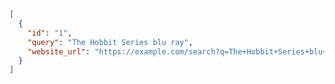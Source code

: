 ```json
[
  {
    "id": "1",
    "query": "The Hobbit Series blu ray",
    "website_url": "https://example.com/search?q=The+Hobbit+Series+blu+ray"
  }
]
```
